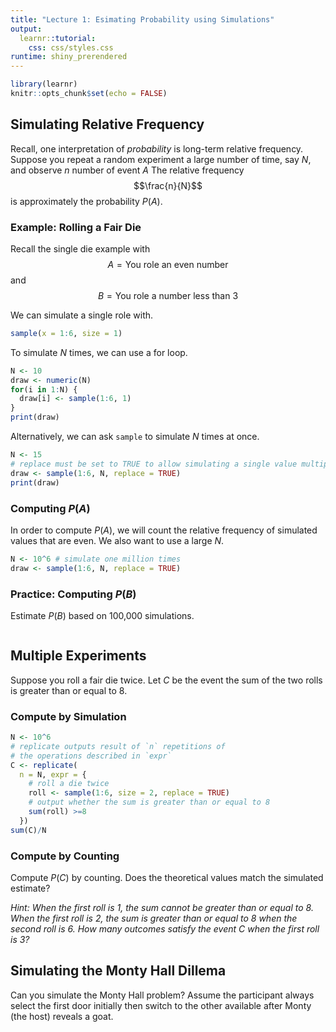 ```yaml
---
title: "Lecture 1: Esimating Probability using Simulations"
output: 
  learnr::tutorial:
    css: css/styles.css
runtime: shiny_prerendered
---
```


<!-- 
Before running the document, make sure `learnr` package is available. 
If missing, you can install the package with `install.packages('learnr').
-->

```r
library(learnr)
knitr::opts_chunk$set(echo = FALSE)
```


## Simulating Relative Frequency

Recall, one interpretation of _probability_ is long-term relative frequency. Suppose you repeat a random experiment a large number of time, say $N$, and observe $n$ number of event $A$ The relative frequency 
$$\frac{n}{N}$$ 
is approximately the probability $P(A)$.

### Example: Rolling a Fair Die 


Recall the single die example with
$$A=\text{You role an even number}$$
and
$$B=\text{You role a number less than 3}$$

We can simulate a single role with.

```r

sample(x = 1:6, size = 1)

```

To simulate $N$ times, we can use a for loop.

```r
N <- 10
draw <- numeric(N)
for(i in 1:N) {
  draw[i] <- sample(1:6, 1)
}
print(draw)
```

Alternatively, we can ask `sample` to simulate $N$ times at once.

```r
N <- 15
# replace must be set to TRUE to allow simulating a single value multiple times
draw <- sample(1:6, N, replace = TRUE) 
print(draw)
```

### Computing $P(A)$

In order to compute $P(A)$, we will count the relative frequency of simulated values that are even. We also want to use a large $N$.

```r
N <- 10^6 # simulate one million times
draw <- sample(1:6, N, replace = TRUE)


```


### Practice: Computing $P(B)$

Estimate $P(B)$ based on 100,000 simulations.

```r


```


## Multiple Experiments

Suppose you roll a fair die twice. Let $C$ be the event the sum of the two rolls is greater than or equal to 8.

### Compute by Simulation

```r
N <- 10^6
# replicate outputs result of `n` repetitions of 
# the operations described in `expr`
C <- replicate( 
  n = N, expr = {
    # roll a die twice
    roll <- sample(1:6, size = 2, replace = TRUE) 
    # output whether the sum is greater than or equal to 8
    sum(roll) >=8
  })
sum(C)/N
```

### Compute by Counting

Compute $P(C)$ by counting. Does the theoretical values match the simulated estimate?

_Hint: When the first roll is 1, the sum cannot be greater than or equal to 8. When the first roll is 2, the sum is greater than or equal to 8 when the second roll is 6. How many outcomes satisfy the event $C$ when the first roll is 3?_


## Simulating the Monty Hall Dillema

Can you simulate the Monty Hall problem? Assume the participant always select the first door initially then switch to the other available after Monty (the host) reveals a goat. 

```r

```
